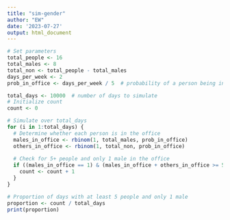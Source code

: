 ---
title: "sim-gender"
author: "EW"
date: '2023-07-27'
output: html_document
---

```{r}

# Set parameters
total_people <- 16
total_males <- 8
total_non <- total_people - total_males
days_per_week <- 2
prob_in_office <- days_per_week / 5  # probability of a person being in office

total_days <- 10000  # number of days to simulate
# Initialize count
count <- 0

# Simulate over total_days
for (i in 1:total_days) {
  # Determine whether each person is in the office
  males_in_office <- rbinom(1, total_males, prob_in_office)
  others_in_office <- rbinom(1, total_non, prob_in_office)
  
  # Check for 5+ people and only 1 male in the office
  if ((males_in_office == 1) & (males_in_office + others_in_office >= 5)) {
    count <- count + 1
  }
}

# Proportion of days with at least 5 people and only 1 male
proportion <- count / total_days
print(proportion)


```
